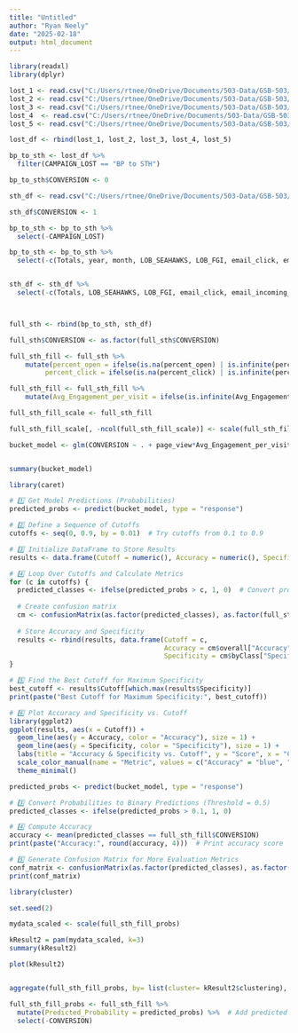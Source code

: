 ---
title: "Untitled"
author: "Ryan Neely"
date: "2025-02-18"
output: html_document
---

```{r}
library(readxl)
library(dplyr)
```

```{r}
lost_1 <- read.csv("C:/Users/rtnee/OneDrive/Documents/503-Data/GSB-503/lost1_without_sth_bucket(1).csv")
lost_2 <- read.csv("C:/Users/rtnee/OneDrive/Documents/503-Data/GSB-503/lost2_without_sth_bucket(1).csv")
lost_3 <- read.csv("C:/Users/rtnee/OneDrive/Documents/503-Data/GSB-503/lost3_without_sth_bucket(1).csv")
lost_4  <- read.csv("C:/Users/rtnee/OneDrive/Documents/503-Data/GSB-503/lost4_without_sth_bucket(1).csv")
lost_5 <- read.csv("C:/Users/rtnee/OneDrive/Documents/503-Data/GSB-503/lost5_without_sth_bucket(1).csv")

lost_df <- rbind(lost_1, lost_2, lost_3, lost_4, lost_5)
```

```{r}
bp_to_sth <- lost_df %>% 
  filter(CAMPAIGN_LOST == "BP to STH")

bp_to_sth$CONVERSION <- 0
```

```{r}
sth_df <- read.csv("C:/Users/rtnee/OneDrive/Documents/503-Data/GSB-503/sth_without_sth_bucket(1).csv")

sth_df$CONVERSION <- 1
```

```{r}
bp_to_sth <- bp_to_sth %>%
  select(-CAMPAIGN_LOST)

bp_to_sth <- bp_to_sth %>%
  select(-c(Totals, year, month, LOB_SEAHAWKS, LOB_FGI, email_click, email_incoming_from_customer, email_outgoing_to_customer, initial_creation, CUSTOMER_KEY, AVG_TIME_DAYS_purchase, survey_submission, email_open, email_send, email_sub, email_unsub, merch_purchase, primary_purchase_club, phonecall_outgoing_to_customer, secondary_sale, X200.800_purchase, X800._purchase))


sth_df <- sth_df %>%
  select(-c(Totals, LOB_SEAHAWKS, LOB_FGI, email_click, email_incoming_from_customer, email_outgoing_to_customer, initial_creation, CUSTOMER_KEY, AVG_TIME_DAYS_purchase, forward_receipt, email_open, email_send, email_sub, email_unsub, merch_purchase, primary_purchase_club, phonecall_outgoing_to_customer, secondary_sale, X200.800_purchase, X800._purchase))



full_sth <- rbind(bp_to_sth, sth_df)

full_sth$CONVERSION <- as.factor(full_sth$CONVERSION)
```

```{r}
full_sth_fill <- full_sth %>%
    mutate(percent_open = ifelse(is.na(percent_open) | is.infinite(percent_open), 0, percent_open),
         percent_click = ifelse(is.na(percent_click) | is.infinite(percent_click), 0, percent_click))
```

```{r}
full_sth_fill <- full_sth_fill %>%
    mutate(Avg_Engagement_per_visit = ifelse(is.infinite(Avg_Engagement_per_visit), 0, Avg_Engagement_per_visit))
```

```{r}
full_sth_fill_scale <- full_sth_fill

full_sth_fill_scale[, -ncol(full_sth_fill_scale)] <- scale(full_sth_fill_scale[, -ncol(full_sth_fill_scale)])
```

```{r}
bucket_model <- glm(CONVERSION ~ . + page_view*Avg_Engagement_per_visit, data = full_sth_fill_scale, family = 'binomial')


summary(bucket_model)
```

```{r}
library(caret)

# 1️⃣ Get Model Predictions (Probabilities)
predicted_probs <- predict(bucket_model, type = "response")

# 2️⃣ Define a Sequence of Cutoffs
cutoffs <- seq(0, 0.9, by = 0.01)  # Try cutoffs from 0.1 to 0.9

# 3️⃣ Initialize DataFrame to Store Results
results <- data.frame(Cutoff = numeric(), Accuracy = numeric(), Specificity = numeric())

# 4️⃣ Loop Over Cutoffs and Calculate Metrics
for (c in cutoffs) {
  predicted_classes <- ifelse(predicted_probs > c, 1, 0)  # Convert probabilities to binary
  
  # Create confusion matrix
  cm <- confusionMatrix(as.factor(predicted_classes), as.factor(full_sth_fill$CONVERSION))
  
  # Store Accuracy and Specificity
  results <- rbind(results, data.frame(Cutoff = c, 
                                       Accuracy = cm$overall["Accuracy"], 
                                       Specificity = cm$byClass["Specificity"]))
}

# 5️⃣ Find the Best Cutoff for Maximum Specificity
best_cutoff <- results$Cutoff[which.max(results$Specificity)]
print(paste("Best Cutoff for Maximum Specificity:", best_cutoff))

# 6️⃣ Plot Accuracy and Specificity vs. Cutoff
library(ggplot2)
ggplot(results, aes(x = Cutoff)) +
  geom_line(aes(y = Accuracy, color = "Accuracy"), size = 1) +
  geom_line(aes(y = Specificity, color = "Specificity"), size = 1) +
  labs(title = "Accuracy & Specificity vs. Cutoff", y = "Score", x = "Cutoff") +
  scale_color_manual(name = "Metric", values = c("Accuracy" = "blue", "Specificity" = "red")) +
  theme_minimal()

```
```{r}
predicted_probs <- predict(bucket_model, type = "response")

# 3️⃣ Convert Probabilities to Binary Predictions (Threshold = 0.5)
predicted_classes <- ifelse(predicted_probs > 0.1, 1, 0)

# 4️⃣ Compute Accuracy
accuracy <- mean(predicted_classes == full_sth_fill$CONVERSION)
print(paste("Accuracy:", round(accuracy, 4)))  # Print accuracy score

# 5️⃣ Generate Confusion Matrix for More Evaluation Metrics
conf_matrix <- confusionMatrix(as.factor(predicted_classes), as.factor(full_sth_fill$CONVERSION))
print(conf_matrix)
```

```{r}
library(cluster)

set.seed(2)

mydata_scaled <- scale(full_sth_fill_probs)

kResult2 = pam(mydata_scaled, k=3)
summary(kResult2)

plot(kResult2)


aggregate(full_sth_fill_probs, by= list(cluster= kResult2$clustering), FUN=mean )
```
```{r}
full_sth_fill_probs <- full_sth_fill %>%
  mutate(Predicted_Probability = predicted_probs) %>%  # Add predicted probabilities
  select(-CONVERSION)
```


